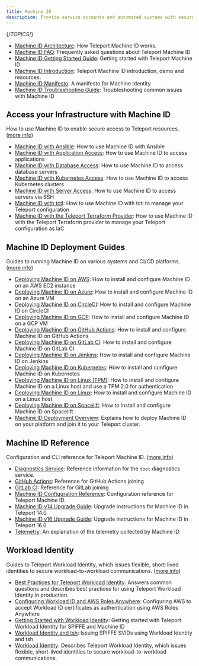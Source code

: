 ```yaml
---
title: Machine ID
description: Provide service accounts and automated systems with secure access to resources in your infrastructure.
---
```


{/*TOPICS*/}

- [Machine ID Architecture](machine-id/architecture.mdx): How Teleport Machine ID works.
- [Machine ID FAQ](machine-id/faq.mdx): Frequently asked questions about Teleport Machine ID
- [Machine ID Getting Started Guide](machine-id/getting-started.mdx): Getting started with Teleport Machine ID
- [Machine ID Introduction](machine-id/introduction.mdx): Teleport Machine ID introduction, demo and resources.
- [Machine ID Manifesto](machine-id/manifesto.mdx): A manifesto for Machine Identity
- [Machine ID Troubleshooting Guide](machine-id/troubleshooting.mdx): Troubleshooting common issues with Machine ID

## Access your Infrastructure with Machine ID

How to use Machine ID to enable secure access to Teleport resources. ([more info](machine-id/access-guides.mdx))

- [Machine ID with Ansible](machine-id/access-guides/ansible.mdx): How to use Machine ID with Ansible
- [Machine ID with Application Access](machine-id/access-guides/applications.mdx): How to use Machine ID to access applications
- [Machine ID with Database Access](machine-id/access-guides/databases.mdx): How to use Machine ID to access database servers
- [Machine ID with Kubernetes Access](machine-id/access-guides/kubernetes.mdx): How to use Machine ID to access Kubernetes clusters
- [Machine ID with Server Access](machine-id/access-guides/ssh.mdx): How to use Machine ID to access servers via SSH
- [Machine ID with tctl](machine-id/access-guides/tctl.mdx): How to use Machine ID with tctl to manage your Teleport configuration
- [Machine ID with the Teleport Terraform Provider](machine-id/access-guides/terraform.mdx): How to use Machine ID with the Teleport Terraform provider to manage your Teleport configuration as IaC

## Machine ID Deployment Guides

Guides to running Machine ID on various systems and CI/CD platforms. ([more info](machine-id/deployment.mdx))

- [Deploying Machine ID on AWS](machine-id/deployment/aws.mdx): How to install and configure Machine ID on an AWS EC2 instance
- [Deploying Machine ID on Azure](machine-id/deployment/azure.mdx): How to install and configure Machine ID on an Azure VM
- [Deploying Machine ID on CircleCI](machine-id/deployment/circleci.mdx): How to install and configure Machine ID on CircleCI
- [Deploying Machine ID on GCP](machine-id/deployment/gcp.mdx): How to install and configure Machine ID on a GCP VM
- [Deploying Machine ID on GitHub Actions](machine-id/deployment/github-actions.mdx): How to install and configure Machine ID on GitHub Actions
- [Deploying Machine ID on GitLab CI](machine-id/deployment/gitlab.mdx): How to install and configure Machine ID on GitLab CI
- [Deploying Machine ID on Jenkins](machine-id/deployment/jenkins.mdx): How to install and configure Machine ID on Jenkins
- [Deploying Machine ID on Kubernetes](machine-id/deployment/kubernetes.mdx): How to install and configure Machine ID on Kubernetes
- [Deploying Machine ID on Linux (TPM)](machine-id/deployment/linux-tpm.mdx): How to install and configure Machine ID on a Linux host and use a TPM 2.0 for authentication
- [Deploying Machine ID on Linux](machine-id/deployment/linux.mdx): How to install and configure Machine ID on a Linux host
- [Deploying Machine ID on Spacelift](machine-id/deployment/spacelift.mdx): How to install and configure Machine ID on Spacelift
- [Machine ID Deployment Overview](machine-id/deployment/overview.mdx): Explains how to deploy Machine ID on your platform and join it to your Teleport cluster.

## Machine ID Reference

Configuration and CLI reference for Teleport Machine ID. ([more info](machine-id/reference.mdx))

- [Diagnostics Service](machine-id/reference/diagnostics-service.mdx): Reference information for the `tbot` diagnostics service.
- [GitHub Actions](machine-id/reference/github-actions.mdx): Reference for GitHub Actions joining
- [GitLab CI](machine-id/reference/gitlab.mdx): Reference for GitLab joining
- [Machine ID Configuration Reference](machine-id/reference/configuration.mdx): Configuration reference for Teleport Machine ID.
- [Machine ID v14 Upgrade Guide](machine-id/reference/v14-upgrade-guide.mdx): Upgrade instructions for Machine ID in Teleport 14.0
- [Machine ID v16 Upgrade Guide](machine-id/reference/v16-upgrade-guide.mdx): Upgrade instructions for Machine ID in Teleport 16.0
- [Telemetry](machine-id/reference/telemetry.mdx): An explanation of the telemetry collected by Machine ID

## Workload Identity

Guides to Teleport Workload Identity, which issues flexible, short-lived identities to secure workload-to-workload communications. ([more info](machine-id/workload-identity.mdx))

- [Best Practices for Teleport Workload Identity](machine-id/workload-identity/best-practices.mdx): Answers common questions and describes best practices for using Teleport Workload Identity in production.
- [Configuring Workload ID and AWS Roles Anywhere](machine-id/workload-identity/aws-roles-anywhere.mdx): Configuring AWS to accept Workload ID certificates as authentication using AWS Roles Anywhere
- [Getting Started with Workload Identity](machine-id/workload-identity/getting-started.mdx): Getting started with Teleport Workload Identity for SPIFFE and Machine ID
- [Workload Identity and tsh](machine-id/workload-identity/tsh.mdx): Issuing SPIFFE SVIDs using Workload Identity and tsh
- [Workload Identity](machine-id/workload-identity/overview.mdx): Describes Teleport Workload Identity, which issues flexible, short-lived identities to secure workload-to-workload communications.
